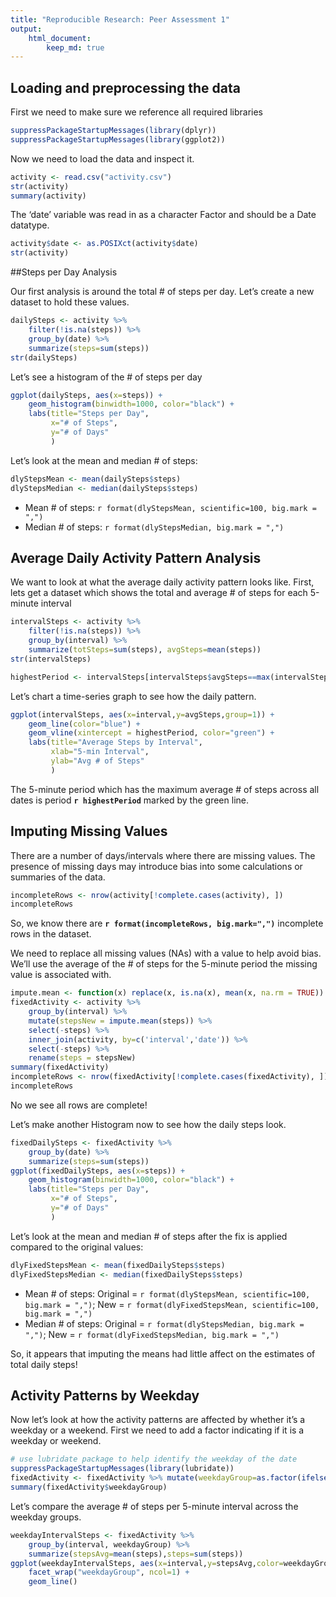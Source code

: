 ```yaml
---
title: "Reproducible Research: Peer Assessment 1"
output:
    html_document:
        keep_md: true
---
```


## Loading and preprocessing the data

First we need to make sure we reference all required libraries
```r
suppressPackageStartupMessages(library(dplyr))
suppressPackageStartupMessages(library(ggplot2))
```

Now we need to load the data and inspect it.
```r
activity <- read.csv("activity.csv")
str(activity)
summary(activity)
```

The 'date' variable was read in as a character Factor and should be a Date datatype.
```r
activity$date <- as.POSIXct(activity$date)
str(activity)
```


##Steps per Day Analysis

Our first analysis is around the total # of steps per day. Let's create a new dataset to hold these values.
```r
dailySteps <- activity %>%
    filter(!is.na(steps)) %>%
    group_by(date) %>%
    summarize(steps=sum(steps))
str(dailySteps)
```

Let's see a histogram of the # of steps per day
```r
ggplot(dailySteps, aes(x=steps)) +
    geom_histogram(binwidth=1000, color="black") +
    labs(title="Steps per Day", 
         x="# of Steps", 
         y="# of Days"
         )
```

Let's look at the mean and median # of steps:
```r
dlyStepsMean <- mean(dailySteps$steps)
dlyStepsMedian <- median(dailySteps$steps)
```
* Mean # of steps: `r format(dlyStepsMean, scientific=100, big.mark = ",")`
* Median # of steps: `r format(dlyStepsMedian, big.mark = ",")`

## Average Daily Activity Pattern Analysis

We want to look at what the average daily activity pattern looks like.  First, lets get a dataset which shows the total and average # of steps for each 5-minute interval
```r
intervalSteps <- activity %>%
    filter(!is.na(steps)) %>%
    group_by(interval) %>%
    summarize(totSteps=sum(steps), avgSteps=mean(steps))
str(intervalSteps)
```

```r
highestPeriod <- intervalSteps[intervalSteps$avgSteps==max(intervalSteps$avgSteps),]$interval
```


Let's chart a time-series graph to see how the daily pattern.
```r
ggplot(intervalSteps, aes(x=interval,y=avgSteps,group=1)) +
    geom_line(color="blue") +
    geom_vline(xintercept = highestPeriod, color="green") +
    labs(title="Average Steps by Interval",
         xlab="5-min Interval",
         ylab="Avg # of Steps"
         )
```

The 5-minute period which has the maximum average # of steps across all dates is period **`r highestPeriod`** marked by the green line.


## Imputing Missing Values

There are a number of days/intervals where there are missing values. The presence of missing days may introduce bias into some calculations or summaries of the data.

```r
incompleteRows <- nrow(activity[!complete.cases(activity), ])
incompleteRows
```

So, we know there are **`r format(incompleteRows, big.mark=",")`** incomplete rows in the dataset.

We need to replace all missing values (NAs) with a value to help avoid bias.  We'll use the average of the # of steps for the 5-minute period the missing value is associated with.
```r
impute.mean <- function(x) replace(x, is.na(x), mean(x, na.rm = TRUE))
fixedActivity <- activity %>%
    group_by(interval) %>%
    mutate(stepsNew = impute.mean(steps)) %>%
    select(-steps) %>%
    inner_join(activity, by=c('interval','date')) %>%
    select(-steps) %>%
    rename(steps = stepsNew)
summary(fixedActivity)
incompleteRows <- nrow(fixedActivity[!complete.cases(fixedActivity), ])
incompleteRows
```

No we see all rows are complete!

Let's make another Histogram now to see how the daily steps look.
```r
fixedDailySteps <- fixedActivity %>%
    group_by(date) %>%
    summarize(steps=sum(steps))
ggplot(fixedDailySteps, aes(x=steps)) +
    geom_histogram(binwidth=1000, color="black") +
    labs(title="Steps per Day", 
         x="# of Steps", 
         y="# of Days"
         )
```

Let's look at the mean and median # of steps after the fix is applied compared to the original values:
```r
dlyFixedStepsMean <- mean(fixedDailySteps$steps)
dlyFixedStepsMedian <- median(fixedDailySteps$steps)
```
* Mean # of steps: Original = `r format(dlyStepsMean, scientific=100, big.mark = ",")`; New = `r format(dlyFixedStepsMean, scientific=100, big.mark = ",")`
* Median # of steps: Original = `r format(dlyStepsMedian, big.mark = ",")`; New = `r format(dlyFixedStepsMedian, big.mark = ",")`

So, it appears that imputing the means had little affect on the estimates of total daily steps!

## Activity Patterns by Weekday

Now let's look at how the activity patterns are affected by whether it's a weekday or a weekend.  First we need to add a factor indicating if it is a weekday or weekend.
```r
# use lubridate package to help identify the weekday of the date
suppressPackageStartupMessages(library(lubridate))
fixedActivity <- fixedActivity %>% mutate(weekdayGroup=as.factor(ifelse(wday(date) %in% c(1,7),"weekend","weekday")))
summary(fixedActivity$weekdayGroup)
```


Let's compare the average # of steps per 5-minute interval across the weekday groups.
```r
weekdayIntervalSteps <- fixedActivity %>%
    group_by(interval, weekdayGroup) %>%
    summarize(stepsAvg=mean(steps),steps=sum(steps))
ggplot(weekdayIntervalSteps, aes(x=interval,y=stepsAvg,color=weekdayGroup)) +
    facet_wrap("weekdayGroup", ncol=1) +
    geom_line()
```



